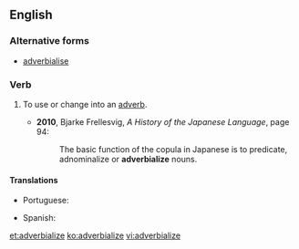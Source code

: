 ==English==

===Alternative forms===
* [[adverbialise]] {{qualifier|UK}}

===Verb===
{{en-verb|adverbializ}}

# {{context|American spelling|lang=en}} To use or change into an [[adverb]].
#* '''2010''', Bjarke Frellesvig, ''A History of the Japanese Language'', page 94:
#*: The basic function of the copula in Japanese is to predicate, adnominalize or '''adverbialize''' nouns.

====Translations====
{{trans-top|to change into an adverb}}
* Portuguese: {{t|pt|adverbializar}}
{{trans-mid}}
* Spanish: {{t-check|es|adverbializar}}
{{trans-bottom}}

[[et:adverbialize]]
[[ko:adverbialize]]
[[vi:adverbialize]]